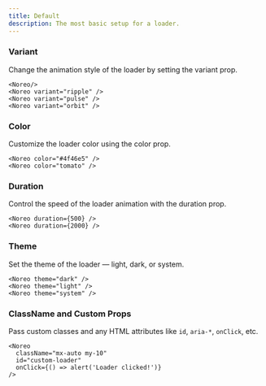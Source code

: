```yaml
---
title: Default
description: The most basic setup for a loader.
---
```


### Variant
Change the animation style of the loader by setting the variant prop.

```tsx
<Noreo/>
<Noreo variant="ripple" />
<Noreo variant="pulse" />
<Noreo variant="orbit" />
```

### Color
Customize the loader color using the color prop.
```tsx
<Noreo color="#4f46e5" />
<Noreo color="tomato" />
```

### Duration
Control the speed of the loader animation with the duration prop.
```tsx
<Noreo duration={500} />
<Noreo duration={2000} />
```

### Theme
Set the theme of the loader — light, dark, or system.
```tsx
<Noreo theme="dark" />
<Noreo theme="light" />
<Noreo theme="system" />
```

### ClassName and Custom Props

Pass custom classes and any HTML attributes like `id`, `aria-*`, `onClick`, etc.

```tsx
<Noreo 
  className="mx-auto my-10" 
  id="custom-loader" 
  onClick={() => alert('Loader clicked!')}
/>